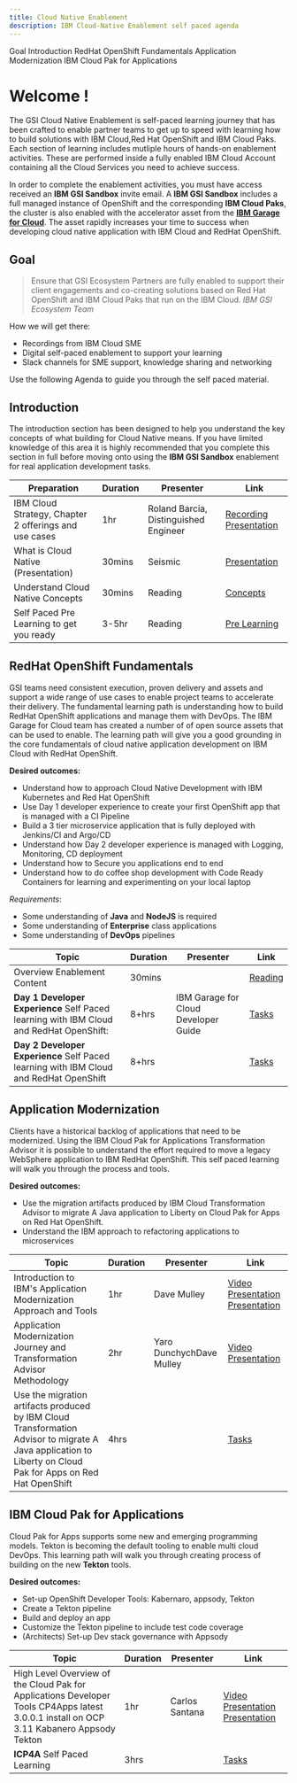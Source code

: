 ```yaml
---
title: Cloud Native Enablement
description: IBM Cloud-Native Enablement self paced agenda
---
```


<AnchorLinks>
  <AnchorLink>Goal</AnchorLink>
  <AnchorLink>Introduction</AnchorLink>
  <AnchorLink>RedHat OpenShift Fundamentals</AnchorLink>
  <AnchorLink>Application Modernization</AnchorLink>
  <AnchorLink>IBM Cloud Pak for Applications</AnchorLink>
</AnchorLinks>

# Welcome !

The  GSI Cloud Native Enablement is self-paced learning journey that has been crafted to enable partner teams to get up to speed with learning how to build solutions with IBM Cloud,Red Hat OpenShift and IBM Cloud Paks. Each section of learning includes mutliple hours of hands-on enablement activities. These are performed inside a fully enabled IBM Cloud Account containing all the Cloud Services you need to achieve success. 

In order to complete the enablement activities, you must have access received an **IBM GSI Sandbox** invite email. A **IBM GSI Sandbox** includes a full managed instance of OpenShift and the corresponding **IBM Cloud Paks**, the cluster is also enabled with the accelerator asset from the [**IBM Garage for Cloud**](https://ibm-garage-cloud.github.io/ibm-garage-developer-guide/). The asset rapidly increases your time to success when developing cloud native application with IBM Cloud and RedHat OpenShift. 

## Goal

> Ensure that GSI Ecosystem Partners are fully enabled 
> to support their client engagements and  co-creating 
> solutions based on Red Hat OpenShift and IBM Cloud Paks 
> that run on the IBM Cloud.
> <cite>IBM GSI Ecosystem Team</cite>

How we will get there:
- Recordings from IBM Cloud SME
- Digital self-paced enablement to support your learning
- Slack channels for SME support, knowledge sharing and networking

Use the following Agenda to guide you through the self paced material.

## Introduction 

The introduction section has been designed to help you understand the key concepts of what building for Cloud Native means. If you have limited knowledge of this area it is highly recommended that you complete this section in full before moving onto using the **IBM GSI Sandbox** enablement for real application development tasks. 

| **Preparation**                                          	| **Duration** 	| **Presenter**     | **Link**                                      |
|-------------------------------------------------------	|----------	    |------------------ |---------------------------------------------	|
| IBM Cloud Strategy, Chapter 2 offerings and use cases 	|    1hr   	    |  Roland Barcia, Distinguished Engineer                 | <a href="https://ibm.box.com/s/93nvdnpxbrdklravnejmt33zen0xvbfl" target="_blank">Recording</a> <a href="https://ibm.box.com/s/fupmfooufcicvedbidq5ynve2gujicbe" target="_blank">Presentation</a>        	|      
| What is Cloud Native (Presentation)                       |    30mins     |  Seismic          | <a href="https://ibm.seismic.com/x5/doccenter.aspx?ContentId=e8d2ee01-19ba-4abb-b8aa-ae0b624f79b8#/doccenter/6978143f-3408-4831-8558-9527b1279d8a/doc/%252Fdd86dcc126-ab33-495f-8000-fddd47641ea0%252Fdde42aea40-e441-4590-bf19-9547502c139b%252Fdfd7040a75-9ebb-4509-9de9-0976d354dc8e%252Fdfaa9f9718-3def-40a5-84f9-87f5c0b24d07%252Flf35f7d081-5281-4a52-aca0-cb9bf3bfdec0//?mode=view&parentPath=sessionStorage" target="_blank">Presentation</a>             	|
| Understand Cloud Native Concepts                      	|    30mins     |  Reading          | [Concepts](/concepts/cloud-native-overview) 	|           
| Self Paced Pre Learning to get you ready                 	|    3-5hr  	    |  Reading          | [Pre Learning](/activation/overview)        	|           	

## RedHat OpenShift Fundamentals 

GSI teams need consistent execution, proven delivery and assets and support a wide range of use 
cases to enable project teams to accelerate their delivery. The fundamental learning path is understanding how 
to build RedHat OpenShift applications and manage them with DevOps. The IBM Garage for Cloud team has 
created a number of of open source assets that can be used to enable. The learning path will give you a good grounding in 
the core fundamentals of cloud native application development on IBM Cloud with RedHat OpenShift.   

**Desired outcomes:**
- Understand how to approach Cloud Native Development with IBM Kubernetes and Red Hat OpenShift
- Use Day 1 developer experience to create your first OpenShift app that is managed with a CI Pipeline
- Build a 3 tier microservice application that is fully deployed with Jenkins/CI and Argo/CD
- Understand how Day 2 developer experience is managed with Logging, Monitoring, CD deployment
- Understand how to Secure you applications end to end
- Understand how to do coffee shop development with Code Ready Containers for learning and experimenting  on your local laptop

_Requirements_:
- Some understanding of **Java** and **NodeJS** is required
- Some understanding of **Enterprise** class applications
- Some understanding of **DevOps** pipelines 

| Topic                                                                                                                                            	| Duration 	| Presenter                                   	| Link                            	|
|--------------------------------------------------------------------------------------------------------------------------------------------------	|----------	|---------------------------------------------	|---------------------------------	|
| Overview Enablement Content 	                            |    30mins   	|                   | [Reading](/overview/content-overview)         	|      
| **Day 1 Developer Experience** Self Paced learning with IBM Cloud and RedHat OpenShift:                                                          	|   8+hrs   	| IBM Garage for Cloud Developer Guide        	| [Tasks](/enablement/tasks-day1) 	|
| **Day 2 Developer Experience** Self Paced learning with IBM Cloud and RedHat OpenShift                                                          	| 8+hrs     	|                                             	| [Tasks](/enablement/tasks-day2)  	|

## Application Modernization 

Clients have a historical backlog of applications that need to be modernized. Using the IBM Cloud Pak for Applications 
Transformation Advisor it is possible to understand the effort required to move a legacy WebSphere application to IBM RedHat OpenShift. This self paced learning will walk you through the process and tools.

**Desired outcomes:**
- Use the migration artifacts produced by IBM Cloud Transformation Advisor to migrate A Java application to Liberty on Cloud Pak for Apps on Red Hat OpenShift.
- Understand the IBM approach to refactoring applications to microservices

| Topic                                                                                                                                                        	| Duration 	| Presenter                	| Link                                    	|
|--------------------------------------------------------------------------------------------------------------------------------------------------------------	|----------	|--------------------------	|-----------------------------------------	|
| Introduction to IBM's Application Modernization Approach and Tools                                                                                           	|    1hr   	| Dave Mulley              	| <a href="" target="_blank">Video Presentation</a> <a href="" target="_blank">Presentation</a> 	|
| Application Modernization Journey and Transformation Advisor Methodology                                                                                     	| 2hr      	| Yaro DunchychDave Mulley 	| <a href="" target="_blank">Video Presentation</a>                  	|
| Use the migration artifacts produced by IBM Cloud Transformation Advisor to migrate A Java application to Liberty on Cloud Pak for Apps on Red Hat OpenShift 	|    4hrs   |                          	| [Tasks](/enablement/tasks-icp4)                     	|

## IBM Cloud Pak for Applications

Cloud Pak for Apps supports some new and emerging programming models. Tekton is becoming the default tooling to enable 
multi cloud DevOps. This learning path will walk you through creating process of building on the new **Tekton** tools.

**Desired outcomes:**
- Set-up OpenShift Developer Tools: Kabernaro, appsody, Tekton
- Create a Tekton pipeline
- Build and deploy an app
- Customize the Tekton pipeline to include test code coverage
- (Architects) Set-up Dev stack governance with Appsody

| Topic                                                                                                                                    	| Duration 	| Presenter      	| Link                                    	|
|------------------------------------------------------------------------------------------------------------------------------------------	|----------	|----------------	|-----------------------------------------	|
| High Level Overview of the Cloud Pak for Applications Developer Tools CP4Apps latest 3.0.0.1 install on OCP 3.11 Kabanero Appsody Tekton 	|    1hr   	| Carlos Santana 	| <a href="" target="_blank">Video Presentation</a> <a href="https://ibm.box.com/s/7xi59poap5pi8iamtdz57g1ngarauo49" target="_blank">Presentation</a> |
| **ICP4A** Self Paced Learning                                                                                                            	| 3hrs     	|                	| [Tasks](/enablement/tasks-icp4a)        	|


